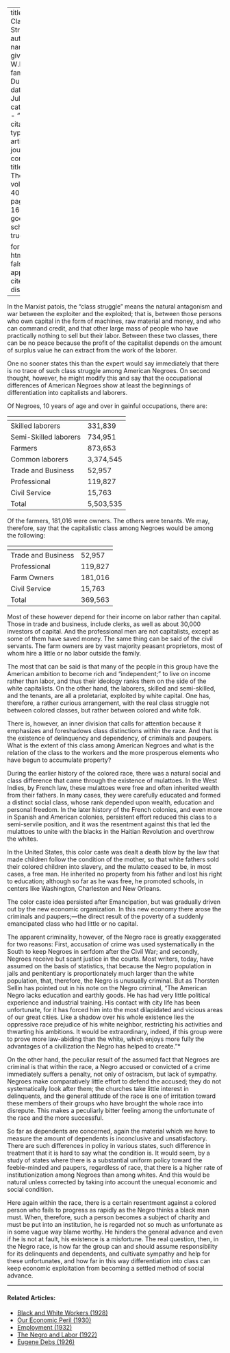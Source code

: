 
---
title: 'Our Class Struggle'
author:
  - name:
      given: W.E.B.
      family: Du Bois
date: Jul. 1933
categories: 
  - ""
citation: 
  type: article-journal
  container-title: The Crisis
  volume: 40
  issue: 7
  page: 164-165
google-scholar: true

format:
  html:
    toc: false
    appendix-cite-as: display
---


In the Marxist patois, the "class struggle" means the natural antagonism and war between the exploiter and the exploited; that is, between those persons who own capital in the form of machines, raw material and money, and who can command credit, and that other large mass of people who have practically nothing to sell but their labor. Between these two classes, there can be no peace because the profit of the capitalist depends on the amount of surplus value he can extract from the work of the laborer.

One no sooner states this than the expert would say immediately that there is no trace of such class struggle among American Negroes. On second thought, however, he might modify this and say that the occupational differences of American Negroes show at least the beginnings of differentiation into capitalists and laborers.

Of Negroes, 10 years of age and over in gainful occupations, there are:

| <!-- -->    | <!-- -->    |
|-------------|-------------|
| Skilled laborers | 331,839 |
| Semi-Skilled laborers | 734,951 |
| Farmers | 873,653 |
| Common laborers | 3,374,545 |
| Trade and Business | 52,957 |
| Professional | 119,827 |
| Civil Service | 15,763 |
| Total | 5,503,535 |

Of the farmers, 181,016 were owners. The others were tenants. We may, therefore, say that the capitalistic class among Negroes would be among the following:

| <!-- -->    | <!-- -->    |
|-------------|-------------|
| Trade and Business | 52,957 |
| Professional | 119,827 |
| Farm Owners | 181,016 |
| Civil Service | 15,763 |
| Total | 369,563 |

Most of these however depend for their income on labor rather than capital. Those in trade and business, include clerks, as well as about 30,000 investors of capital. And the professional men are not capitalists, except as some of them have saved money. The same thing can be said of the civil servants. The farm owners are by vast majority peasant proprietors, most of whom hire a little or no labor outside the family.

The most that can be said is that many of the people in this group have the American ambition to become rich and "independent;" to live on income rather than labor, and thus their ideology ranks them on the side of the white capitalists. On the other hand, the laborers, skilled and semi-skilled, and the tenants, are all a proletariat, exploited by white capital. One has, therefore, a rather curious arrangement, with the real class struggle not between colored classes, but rather between colored and white folk.

There is, however, an inner division that calls for attention because it emphasizes and foreshadows class distinctions within the race. And that is the existence of delinquency and dependency, of criminals and paupers. What is the extent of this class among American Negroes and what is the relation of the class to the workers and the more prosperous elements who have begun to accumulate property?

During the earlier history of the colored race, there was a natural social and class difference that came through the existence of mulattoes. In the West Indies, by French law, these mulattoes were free and often inherited wealth from their fathers. In many cases, they were carefully educated and formed a distinct social class, whose rank depended upon wealth, education and personal freedom. In the later history of the French colonies, and even more in Spanish and American colonies, persistent effort reduced this class to a semi-servile position, and it was the resentment against this that led the mulattoes to unite with the blacks in the Haitian Revolution and overthrow the whites.

In the United States, this color caste was dealt a death blow by the law that made children follow the condition of the mother, so that white fathers sold their colored children into slavery, and the mulatto ceased to be, in most cases, a free man. He inherited no property from his father and lost his right to education; although so far as he was free, he promoted schools, in centers like Washington, Charleston and New Orleans.

The color caste idea persisted after Emancipation, but was gradually driven out by the new economic organization. In this new economy there arose the criminals and paupers;---the direct result of the poverty of a suddenly emancipated class who had little or no capital.



 The apparent criminality, however, of the Negro race is greatly exaggerated for two reasons: First, accusation of crime was used systematically in the South to keep Negroes in serfdom after the Civil War; and secondly, Negroes receive but scant justice in the courts. Most writers, today, have assumed on the basis of statistics, that because the Negro population in jails and penitentiary is proportionately much larger than the white population, that, therefore, the Negro is unusually criminal. But as Thorsten Sellin has pointed out in his note on the Negro criminal, "The American Negro lacks education and earthly goods. He has had very little political experience and industrial training. His contact with city life has been unfortunate, for it has forced him into the most dilapidated and vicious areas of our great cities. Like a shadow over his whole existence lies the oppressive race prejudice of his white neighbor, restricting his activities and thwarting his ambitions. It would be extraordinary, indeed, if this group were to prove more law-abiding than the white, which enjoys more fully the advantages of a civilization the Negro has helped to create."*

On the other hand, the peculiar result of the assumed fact that Negroes are criminal is that within the race, a Negro accused or convicted of a crime immediately suffers a penalty, not only of ostracism, but lack of sympathy. Negroes make comparatively little effort to defend the accused; they do not systematically look after them; the churches take little interest in delinquents, and the general attitude of the race is one of irritation toward these members of their groups who have brought the whole race into disrepute. This makes a peculiarly bitter feeling among the unfortunate of the race and the more successful.

So far as dependents are concerned, again the material which we have to measure the amount of dependents is inconclusive and unsatisfactory. There are such differences in policy in various states, such difference in treatment that it is hard to say what the condition is. It would seem, by a study of states where there is a substantial uniform  policy toward the feeble-minded and paupers, regardless of race, that there is a higher rate of institutionization among Negroes than among whites. And this would be natural unless corrected by taking into account the unequal economic and social condition.

Here again within the race, there is a certain resentment against a colored person who fails to progress as rapidly as the Negro thinks a black man must. When, therefore, such a person becomes a subject of charity and must be put into an institution, he is regarded not so much as unfortunate as in some vague way blame worthy. He hinders the general advance and even if he is not at fault, his existence is a misfortune. The real question, then, in the Negro race, is how far the group can and should assume responsibility for its delinquents and dependents, and cultivate sympathy and help for these unfortunates, and how far in this way differentiation into class can keep economic exploitation from becoming a settled method of social advance.

<!-- Similar articles start here -->
<div  class="clear-wrap"></div>
<hr>
#### Related Articles:

* [Black and White Workers (1928)](/Volumes/35/03/black_and_white_workers.html)
* [Our Economic Peril (1930)](/Volumes/37/03/our_economic_peril.html)
* [Employment (1932)](/Volumes/39/09/employment.html)
* [The Negro and Labor (1922)](/Volumes/25/06/negro_and_labor.html)
* [Eugene Debs (1926)](/Volumes/33/02/debs.html)

<!-- Similar articles end here -->